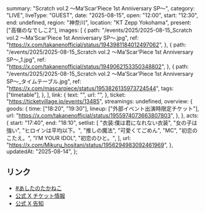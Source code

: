   summary: "Scratch vol.2 ～Ma’Scar’Piece 1st Anniversary SP～",
  category: "LIVE",
  liveType: "GUEST",
  date: "2025-08-15",
  open: "12:00",
  start: "12:30",
  end: undefined,
  region: "神奈川",
  location: "KT Zepp Yokohama",
  present: ["高嶺のなでしこ2"],
  images: [
    {
      path: "/events/2025/2025-08-15_Scratch vol.2 ～Ma’Scar’Piece 1st Anniversary SP～.jpg",
      ref: "https://x.com/takanenofficial/status/1943981184012497062",
    },
    {
      path: "/events/2025/2025-08-15_Scratch vol.2 ～Ma’Scar’Piece 1st Anniversary SP～_1.jpg",
      ref: "https://x.com/takanenofficial/status/1949062153350348802",
    },
    {
      path: "/events/2025/2025-08-15_Scratch vol.2 ～Ma’Scar’Piece 1st Anniversary SP～_タイムテーブル.jpg",
      ref: "https://x.com/mascarpiece/status/1953826135973724544",
      tags: ["timetable"],
    },
  ],
  link: {
    text: "",
    url: "",
  },
  ticket: "https://ticketvillage.jp/events/13485",
  streamings: undefined,
  overview: {
    goods: {
      time: ["18:20", "19:30"],
      lineup: ["外部イベント出演時限定チケット"],
      url: "https://x.com/takanenofficial/status/1955974073663807803",
    },
  },
  acts: {
    start: "17:40",
    end: "18:10",
    setlist: [
      "衣装:僕は君になれない衣装",
      "女の子は強い",
      "ヒロインは平均以下。",
      "推しの魔法",
      "可愛くてごめん",
      "MC",
      "初恋のこたえ。",
      "I’M YOUR IDOL",
      "初恋のひと。",
    ],
    url: "https://x.com/Mikuru_hositani/status/1956294983092461969",
  },
  updatedAt: "2025-08-14",
};

## リンク

- [#あしたのたかねこ](https://x.com/takanenofficial/status/1955974073663807803)
- [公式 X チケット情報](https://x.com/takanenofficial/status/1949062153350348802)
- [公式 X 告知](https://x.com/takanenofficial/status/1943981184012497062)
